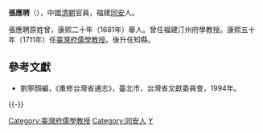 '''張應聘'''（{{bd|？||？|catIdx=}}），中國[[清朝|清朝]]官員，福建[[同安|同安]]人。

張應聘原姓曾，康熙二十年（1681年）舉人。曾任福建汀州府學教授。康熙五十年（1711年）任[[臺灣府儒學教授|臺灣府儒學教授]]。後升任知縣。

==參考文獻==
*劉寧顏編，《重修台灣省通志》，臺北市，台灣省文獻委員會，1994年。

{{-}}
{{start box}}
{{s-off}}
{{Succession box|[[杜成錦|杜成錦]]|[[蔡時昇|蔡時昇]]|[[臺灣府|臺灣府]][[臺灣府儒學教授|儒學教授]]|<small>康熙五十年（1711年）任</small>}}
{{end box}}
{{清朝人物小作品}}
{{DEFAULTSORT:Zeng曾}}
[[Category:臺灣府儒學教授|Category:臺灣府儒學教授]]
[[Category:同安人|Category:同安人]]
[[Category:張姓|Y]]